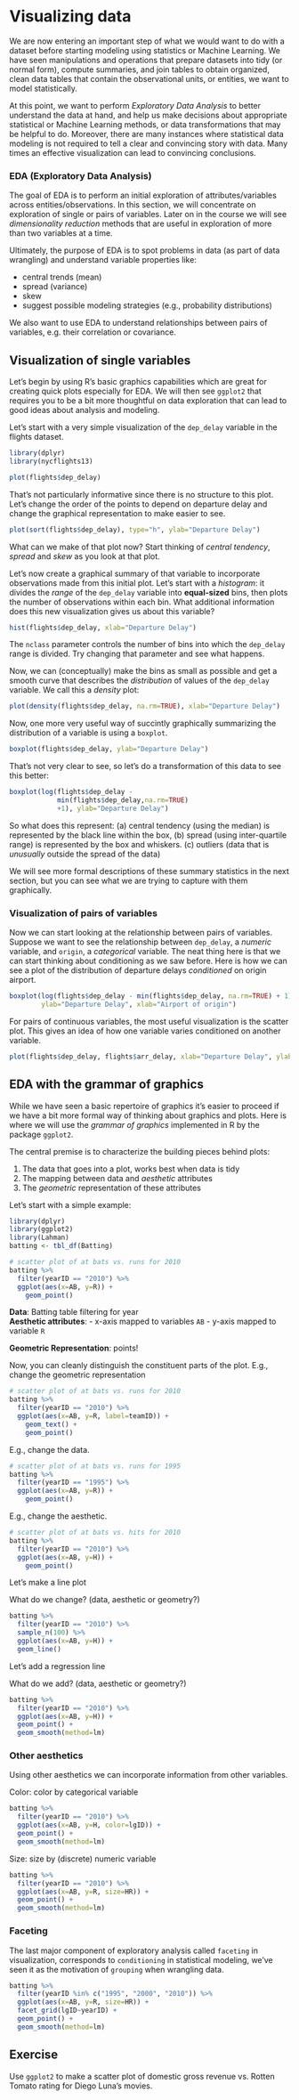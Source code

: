 # Visualizing data

We are now entering an important step of what we would want to do with a dataset before starting modeling using statistics or Machine Learning. We have seen manipulations and operations that prepare datasets into tidy (or normal form), compute summaries, and join tables to obtain organized, clean data tables that contain the observational units, or entities, we want to model statistically. 

At this point, we want to perform _Exploratory Data Analysis_ to better understand the data at hand, and help us make decisions about appropriate statistical or Machine Learning methods, or data transformations that may be helpful to do. Moreover, there are many instances where statistical data modeling is not required to tell a clear and convincing story with data. Many times an effective visualization can lead to convincing conclusions.

### EDA (Exploratory Data Analysis)

The goal of EDA is to perform an initial exploration of attributes/variables across entities/observations. In this section,
we will concentrate on exploration of single or pairs of variables. Later on in the course we will see _dimensionality reduction_ methods that are useful in exploration of more than two variables at a time.

Ultimately, the purpose of EDA is to spot problems in data (as part of data wrangling) and understand variable properties like:

- central trends (mean)
- spread (variance)
- skew
- suggest possible modeling strategies (e.g., probability distributions)
  
We also want to use EDA to understand relationships between pairs of variables, e.g. their correlation or covariance.

## Visualization of single variables

Let's begin by using R's basic graphics capabilities which are great for creating quick plots especially for EDA. We will then see `ggplot2` that requires you to be a bit more thoughtful on data exploration that can lead to good ideas about analysis and modeling.

Let's start with a very simple visualization of the `dep_delay` variable in the flights dataset. 

```r
library(dplyr)
library(nycflights13)

plot(flights$dep_delay)
```

That's not particularly informative since there is no structure to this plot. Let's change the order of the points to depend on departure delay and change the graphical representation to make easier to see.

```r
plot(sort(flights$dep_delay), type="h", ylab="Departure Delay")
```

What can we make of that plot now? Start thinking of _central tendency_, _spread_ and _skew_ as you look at that plot.

Let's now create a graphical summary of that variable to incorporate observations made from this initial plot. Let's start with a _histogram_: it divides the _range_ of the `dep_delay` variable into **equal-sized** bins, then plots the number of observations within each bin. What additional information does this new visualization gives us about this variable?

```r
hist(flights$dep_delay, xlab="Departure Delay")
```

The `nclass` parameter controls the number of bins into which the `dep_delay` range is divided. Try changing that parameter and see what happens.

Now, we can (conceptually) make the bins as small as possible and get a smooth curve that describes the _distribution_ of values of the `dep_delay` variable. We call this a _density_ plot:

```r
plot(density(flights$dep_delay, na.rm=TRUE), xlab="Departure Delay")
```

Now, one more very useful way of succintly graphically summarizing the distribution of a variable is using a `boxplot`. 

```r
boxplot(flights$dep_delay, ylab="Departure Delay")
```

That's not very clear to see, so let's do a transformation of this data to see this better:

```r
boxplot(log(flights$dep_delay - 
            min(flights$dep_delay,na.rm=TRUE)
            +1), ylab="Departure Delay")
```

So what does this represent: 
  (a) central tendency (using the median) is represented by the black line within the box, 
  (b) spread (using inter-quartile range) is represented by the box and whiskers. 
  (c) outliers (data that is _unusually_ outside the spread of the data) 
  
We will see more formal descriptions of these summary statistics in the next section, but you can see what we are trying to capture with them graphically.

### Visualization of pairs of variables

Now we can start looking at the relationship between pairs of variables. Suppose we want to see the relationship between `dep_delay`, a _numeric_ variable, and `origin`, a _categorical_ variable. The neat thing here is that we can start thinking about conditioning as we saw before. Here is how we can see a plot of the distribution of departure delays _conditioned_ on origin airport.

```r
boxplot(log(flights$dep_delay - min(flights$dep_delay, na.rm=TRUE) + 1) ~ flights$origin,
        ylab="Departure Delay", xlab="Airport of origin")
```

For pairs of continuous variables, the most useful visualization is the scatter plot. This gives an idea of how
one variable varies conditioned on another variable.

```r
plot(flights$dep_delay, flights$arr_delay, xlab="Departure Delay", ylab="Arrival Delay")
```

## EDA with the grammar of graphics

While we have seen a basic repertoire of graphics it's easier to proceed if we have a bit more formal way of thinking about graphics and plots. Here is where we will use the _grammar of graphics_ implemented in R by the package `ggplot2`.

The central premise is to characterize the building pieces behind plots:

1. The data that goes into a plot, works best when data is tidy
2. The mapping between data and *aesthetic* attributes
3. The *geometric* representation of these attributes

Let's start with a simple example:

```r
library(dplyr)
library(ggplot2)
library(Lahman)
batting <- tbl_df(Batting)

# scatter plot of at bats vs. runs for 2010
batting %>% 
  filter(yearID == "2010") %>%
  ggplot(aes(x=AB, y=R)) +
    geom_point()
```

**Data**: Batting table filtering for year  
**Aesthetic attributes**: 
  - x-axis mapped to variables `AB`
  - y-axis mapped to variable `R`  
  
**Geometric Representation**: points!  

Now, you can cleanly distinguish the constituent parts of the plot.
E.g., change the geometric representation

```r
# scatter plot of at bats vs. runs for 2010
batting %>% 
  filter(yearID == "2010") %>%
  ggplot(aes(x=AB, y=R, label=teamID)) +
    geom_text() +
    geom_point()
```

E.g., change the data.

```r
# scatter plot of at bats vs. runs for 1995
batting %>% 
  filter(yearID == "1995") %>%
  ggplot(aes(x=AB, y=R)) +
    geom_point()
```

E.g., change the aesthetic.

```r
# scatter plot of at bats vs. hits for 2010
batting %>% 
  filter(yearID == "2010") %>%
  ggplot(aes(x=AB, y=H)) +
    geom_point()
```

Let's make a line plot 

What do we change? (data, aesthetic or geometry?)

```r
batting %>%
  filter(yearID == "2010") %>%
  sample_n(100) %>%
  ggplot(aes(x=AB, y=H)) +
  geom_line()
```

Let's add a regression line 

What do we add? (data, aesthetic or geometry?)

```r
batting %>%
  filter(yearID == "2010") %>%
  ggplot(aes(x=AB, y=H)) +
  geom_point() + 
  geom_smooth(method=lm)
```

### Other aesthetics

Using other aesthetics we can incorporate information from other variables.

Color: color by categorical variable

```r
batting %>%
  filter(yearID == "2010") %>%
  ggplot(aes(x=AB, y=H, color=lgID)) +
  geom_point() + 
  geom_smooth(method=lm)
```


Size: size by (discrete) numeric variable

```r
batting %>%
  filter(yearID == "2010") %>%
  ggplot(aes(x=AB, y=R, size=HR)) +
  geom_point() + 
  geom_smooth(method=lm)
```

### Faceting

The last major component of exploratory analysis called `faceting` in visualization,
corresponds to `conditioning` in statistical modeling, we've seen it as the motivation of `grouping`
when wrangling data.

```r
batting %>%
  filter(yearID %in% c("1995", "2000", "2010")) %>%
  ggplot(aes(x=AB, y=R, size=HR)) +
  facet_grid(lgID~yearID) +
  geom_point() + 
  geom_smooth(method=lm)
```

## Exercise

Use `ggplot2` to make a scatter plot of domestic gross revenue vs. Rotten Tomato rating for Diego Luna's movies.

